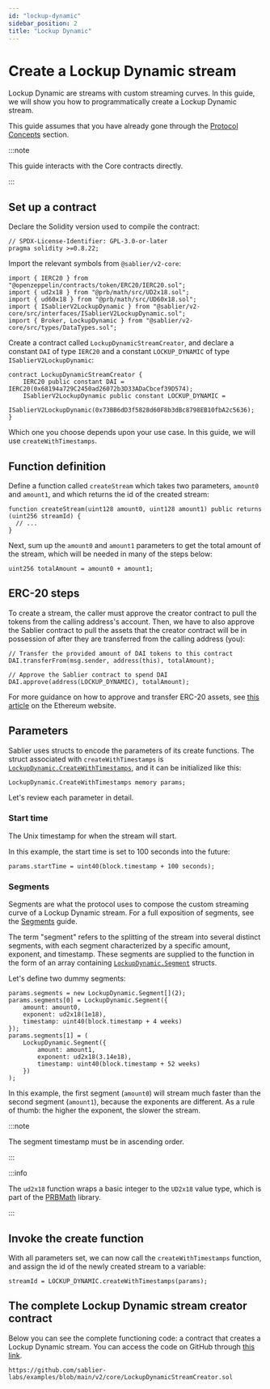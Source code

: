 ```yaml
---
id: "lockup-dynamic"
sidebar_position: 2
title: "Lockup Dynamic"
---
```



# Create a Lockup Dynamic stream

Lockup Dynamic are streams with custom streaming curves. In this guide, we will show you how to programmatically create
a Lockup Dynamic stream.

This guide assumes that you have already gone through the [Protocol Concepts](/concepts/protocol/streaming) section.

:::note

This guide interacts with the Core contracts directly.

:::

<AdmonitionSimpleCode />

## Set up a contract

Declare the Solidity version used to compile the contract:

```solidity
// SPDX-License-Identifier: GPL-3.0-or-later
pragma solidity >=0.8.22;
```

Import the relevant symbols from `@sablier/v2-core`:

```solidity
import { IERC20 } from "@openzeppelin/contracts/token/ERC20/IERC20.sol";
import { ud2x18 } from "@prb/math/src/UD2x18.sol";
import { ud60x18 } from "@prb/math/src/UD60x18.sol";
import { ISablierV2LockupDynamic } from "@sablier/v2-core/src/interfaces/ISablierV2LockupDynamic.sol";
import { Broker, LockupDynamic } from "@sablier/v2-core/src/types/DataTypes.sol";
```

Create a contract called `LockupDynamicStreamCreator`, and declare a constant `DAI` of type `IERC20` and a constant
`LOCKUP_DYNAMIC` of type `ISablierV2LockupDynamic`:

```solidity
contract LockupDynamicStreamCreator {
    IERC20 public constant DAI = IERC20(0x68194a729C2450ad26072b3D33ADaCbcef39D574);
    ISablierV2LockupDynamic public constant LOCKUP_DYNAMIC =
        ISablierV2LockupDynamic(0x73BB6dD3f5828d60F8b3dBc8798EB10fbA2c5636);
}
```

<ConstantsComment />

<CreateFunctions />

Which one you choose depends upon your use case. In this guide, we will use `createWithTimestamps`.

## Function definition

Define a function called `createStream` which takes two parameters, `amount0` and `amount1`, and which returns the id of
the created stream:

```solidity
function createStream(uint128 amount0, uint128 amount1) public returns (uint256 streamId) {
  // ...
}
```

Next, sum up the `amount0` and `amount1` parameters to get the total amount of the stream, which will be needed in many
of the steps below:

```solidity
uint256 totalAmount = amount0 + amount1;
```

## ERC-20 steps

To create a stream, the caller must approve the creator contract to pull the tokens from the calling address's account.
Then, we have to also approve the Sablier contract to pull the assets that the creator contract will be in possession of
after they are transferred from the calling address (you):

```solidity
// Transfer the provided amount of DAI tokens to this contract
DAI.transferFrom(msg.sender, address(this), totalAmount);

// Approve the Sablier contract to spend DAI
DAI.approve(address(LOCKUP_DYNAMIC), totalAmount);
```

For more guidance on how to approve and transfer ERC-20 assets, see
[this article](https://ethereum.org/en/developers/docs/standards/tokens/erc-20/) on the Ethereum website.

## Parameters

Sablier uses structs to encode the parameters of its create functions. The struct associated with `createWithTimestamps`
is
[`LockupDynamic.CreateWithTimestamps`](/contracts/v2/reference/core/types/library.LockupDynamic#createwithtimestamps),
and it can be initialized like this:

```solidity
LockupDynamic.CreateWithTimestamps memory params;
```

Let's review each parameter in detail.

<ParamSender />

<ParamRecipient />

<ParamTotalAmount />

<ParamAsset />

<ParamCancelable />

<ParamTransferable />

### Start time

The Unix timestamp for when the stream will start.

In this example, the start time is set to 100 seconds into the future:

```solidity
params.startTime = uint40(block.timestamp + 100 seconds);
```

### Segments

Segments are what the protocol uses to compose the custom streaming curve of a Lockup Dynamic stream. For a full
exposition of segments, see the [Segments](/concepts/protocol/segments) guide.

The term "segment" refers to the splitting of the stream into several distinct segments, with each segment characterized
by a specific amount, exponent, and timestamp. These segments are supplied to the function in the form of an array
containing [`LockupDynamic.Segment`](/contracts/v2/reference/core/types/library.LockupDynamic#segment) structs.

Let's define two dummy segments:

```solidity
params.segments = new LockupDynamic.Segment[](2);
params.segments[0] = LockupDynamic.Segment({
    amount: amount0,
    exponent: ud2x18(1e18),
    timestamp: uint40(block.timestamp + 4 weeks)
});
params.segments[1] = (
    LockupDynamic.Segment({
        amount: amount1,
        exponent: ud2x18(3.14e18),
        timestamp: uint40(block.timestamp + 52 weeks)
    })
);
```

In this example, the first segment (`amount0`) will stream much faster than the second segment (`amount1`), because the
exponents are different. As a rule of thumb: the higher the exponent, the slower the stream.

:::note

The segment timestamp must be in ascending order.

:::

:::info

The `ud2x18` function wraps a basic integer to the `UD2x18` value type, which is part of the
[PRBMath](https://github.com/PaulRBerg/prb-math) library.

:::

<ParamBroker />

## Invoke the create function

With all parameters set, we can now call the `createWithTimestamps` function, and assign the id of the newly created
stream to a variable:

```solidity
streamId = LOCKUP_DYNAMIC.createWithTimestamps(params);
```

## The complete Lockup Dynamic stream creator contract

Below you can see the complete functioning code: a contract that creates a Lockup Dynamic stream. You can access the
code on GitHub through
[this link](https://github.com/sablier-labs/examples/blob/main/v2/core/LockupDynamicStreamCreator.sol).

```solidity reference title="Lockup Dynamic Stream Creator"
https://github.com/sablier-labs/examples/blob/main/v2/core/LockupDynamicStreamCreator.sol
```
